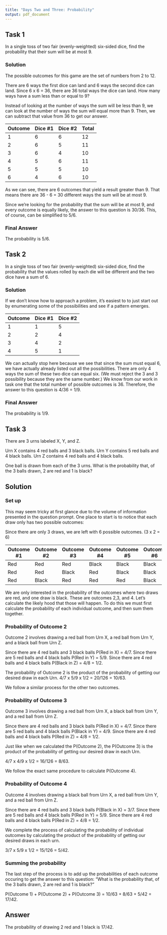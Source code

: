 ```yaml
---
title: "Days Two and Three: Probability"
output: pdf_document
---
```

## Task 1
In a single toss of two fair (evenly-weighted) six-sided dice, find the probability that their sum will be at most 9.

### Solution
The possible outcomes for this game are the set of numbers from 2 to 12.

There are 6 ways the first dice can land and 6 ways the second dice can land.
Since 6 x 6 = 36, there are 36 total ways the dice can land. How many ways have a sum less than or equal to 9?

Instead of looking at the number of ways the sum will be less than 9, we can look at the number of ways the sum will equal more than 9. Then, we can subtract that value from 36 to get our answer.

Outcome  Dice #1  Dice #2  Total     
-------- -------- -------- --------   
       1        6        6       12
       2        6        5       11
       3        6        4       10
       4        5        6       11
       5        5        5       10
       6        4        6       10

As we can see, there are 6 outcomes that yield a result greater than 9. That means there are 36 - 6 = 30 different ways the sum will be at most 9.

Since we're looking for the probability that the sum will be at most 9, and every outcome is equally likely, the answer to this question is 30/36. This, of course, can be simplified to 5/6.

### Final Answer
The probability is 5/6.

## Task 2
In a single toss of two fair (evenly-weighted) six-sided dice, find the probability that the values rolled by each die will be different and the two dice have a sum of 6.

### Solution
If we don't know how to approach a problem, it's easiest to to just start out by enumerating some of the possibilities and see if a pattern emerges.


| Outcome | Dice #1 | Dice #2 | 
|---------|---------|---------|
| 1       | 1       | 5       | 
| 2       | 2       | 4       |
| 3       | 4       | 2       | 
| 4       | 5       | 1       | 
       
We can actually stop here because we see that since the sum must equal 6, we have actually already listed out all the possibilities. There are only 4 ways the sum of these two dice can equal six. (We must reject the 3 and 3 possibility because they are the same number.) We know from our work in task one that the total number of possible outcomes is 36. Therefore, the answer to this question is 4/36 = 1/9.

### Final Answer
The probability is 1/9.

## Task 3
There are 3 urns labeled X, Y, and Z. 

Urn X contains 4 red balls and 3 black balls.
Urn Y contains 5 red balls and 4 black balls.
Urn Z contains 4 red balls and 4 black balls. 

One ball is drawn from each of the 3 urns. What is the probability that, of the 3 balls drawn, 2 are red and 1 is black?

## Solution

### Set up
This may seem tricky at first glance due to the volume of information presented in the question prompt. One place to start is to notice that each draw only has two possible outcomes: 

\begin{enumerate}
    \item We draw a red ball.
    \item We draw a black ball.
\end{enumerate}

Since there are only 3 draws, we are left with 6 possible outcomes. (3 x 2 = 6)

| Outcome #1 | Outcome #2 | Outcome #3 | Outcome #4 | Outcome #5 | Outcome #6 |
|------------|------------|------------|------------|------------|------------|
| Red        | Red        | Red        | Black      | Black      | Black      |
| Red        | Red        | Black      | Red        | Black      | Black      |
| Red        | Black      | Red        | Red        | Red        | Black      |

We are only interested in the probability of the outcomes where two draws are red, and one draw is black. These are outcomes 2,3, and 4. Let's calculate the likely hood that those will happen. To do this we must first calculate the probability of each individual outcome, and then sum them together.

### Probability of Outcome 2
Outcome 2 involves drawing a red ball from Urn X, a red ball from Urn Y, and a black ball from Urn Z. 

Since there are 4 red balls and 3 black balls P(Red in X) = 4/7.
Since there are 5 red balls and 4 black balls P(Red in Y) = 5/9.
Since there are 4 red balls and 4 black balls P(Black in Z) = 4/8 = 1/2.

The probability of Outcome 2 is the product of the probability of getting our desired draw in each Urn.
4/7 x 5/9 x 1/2 = 20/126 = 10/63.

We follow a similar process for the other two outcomes.

### Probability of Outcome 3
Outcome 3 involves drawing a red ball from Urn X, a black ball from Urn Y, and a red ball from Urn Z.

Since there are 4 red balls and 3 black balls P(Red in X) = 4/7.
Since there are 5 red balls and 4 black balls P(Black in Y) = 4/9.
Since there are 4 red balls and 4 black balls P(Red in Z) = 4/8 = 1/2. 

Just like when we calculated the P(Outcome 2), the P(Outcome 3) is the product of the probability of getting our desired draw in each Urn.

4/7 x 4/9 x 1/2 = 16/126 = 8/63.

We follow the exact same procedure to calculate P(Outcome 4).

### Probability of Outcome 4
Outcome 4 involves drawing a black ball from Urn X, a red ball from Urn Y, and a red ball from Urn Z.

Since there are 4 red balls and 3 black balls P(Black in X) = 3/7.
Since there are 5 red balls and 4 black balls P(Red in Y) = 5/9.
Since there are 4 red balls and 4 black balls P(Red in Z) = 4/8 = 1/2.

We complete the process of calculating the probability of individual outcomes by calculating the product of the probability of getting our desired draws in each urn.

3/7 x 5/9 x 1/2 = 15/126 = 5/42.

### Summing the probability
The last step of the process is to add up the probabilities of each outcome occuring to get the answer to this question: "What is the probability that, of the 3 balls drawn, 2 are red and 1 is black?"

P(Outcome 1) + P(Outcome 2) + P(Outcome 3) = 10/63 + 8/63 + 5/42 = 17/42.

## Answer
The probability of drawing 2 red and 1 black is 17/42.







